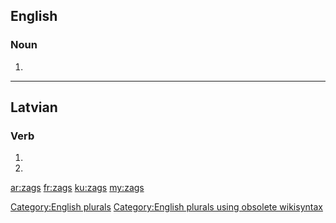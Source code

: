 ==English==

===Noun===
{{head|en}}

# {{plural of|zag}}

[[Category:English plurals]][[Category:English plurals using obsolete wikisyntax]]

----

==Latvian==

===Verb===
{{head|lv|verb form}}

# {{lv-inflection of|zagt|3rd|s|fut|ind|v}}
# {{lv-inflection of|zagt|3rd|p|fut|ind|v}}

[[ar:zags]]
[[fr:zags]]
[[ku:zags]]
[[my:zags]]